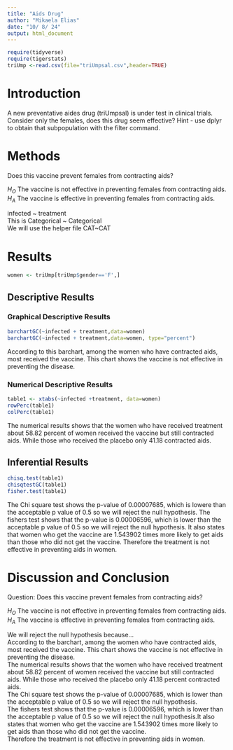 ```yaml
---
title: "Aids Drug"
author: "Mikaela Elias"
date: "10/ 8/ 24"
output: html_document
---
```


```r
require(tidyverse)
require(tigerstats)
triUmp <-read.csv(file="triUmpsal.csv",header=TRUE)
```

# Introduction

<!--In this section you explain what you are trying to show.  Where did the data come from?  What is the research or other question you are trying to answer?.  If you skimp in this section expect to be marked down in your grade. Paint a picture of the project a couple of paragraphs is expected!-->

A new  preventative aides drug (triUmpsal) is under test in clinical trials. Consider only the females, does this drug seem effective?  Hint - use dplyr to obtain that subpopulation with the filter command.

# Methods
Does this vaccine prevent females from contracting aids? 
         
$H_O$ The vaccine is not effective in preventing females from contracting aids.      
$H_A$ The vaccine is effective in preventing females from contracting aids. 
         
infected ~ treatment        
This is Categorical ~ Categorical       
We will use the helper file CAT~CAT        

<!--Decide on your methods:  use "variable analysis" or other appropriate descriptors.  Make sure to choose at least one graphical method and at least one numerical method. Discuss what data manipulations may be needed for example subsetting or other binning procedures and what sort of graphical displays and inferential tools will be used!-->

# Results
```r
women <- triUmp[triUmp$gender=='F',]
```



<!--Divide this section into two sub-sections:  One for your descriptive  results and one for your inferential results.!-->

## Descriptive Results
        

### Graphical Descriptive Results
        
```r
barchartGC(~infected + treatment,data=women)
barchartGC(~infected + treatment,data=women, type="percent")

```
         
According to this barchart, among the women who have contracted aids, most received the vaccine. This chart shows the vaccine is not effective in preventing the disease. 
<!--Graphical results here.  Make sure to show your code.  Provide appropriate labels for axes, giving units if possible, and provide a good title for the graph, too.  Use the graphical results to describe the patterns if any that exist in the data as focused toward the research question. Bottom line is to explain the features of the graph that are relevant to conforming or departing to what is expected by your null hypothesis !-->

### Numerical Descriptive Results
```r
table1 <- xtabs(~infected +treatment, data=women)
rowPerc(table1)
colPerc(table1)
```

The numerical results shows that the women who have received treatment about 58.82 percent of women received the vaccine but still contracted aids. While those who received the placebo only 41.18 contracted aids. 

<!--Numerical results go here. Use the numerical results to describe the patterns if any that exist in the data as focused toward the research question!-->

## Inferential Results
```r
chisq.test(table1)
chisqtestGC(table1)
fisher.test(table1)
```
        
The Chi square test shows the p-value of 0.00007685, which is lowere than the acceptable p value of 0.5 so we will reject the null hypothesis. 
The fishers test shows that the p-value is 0.00006596, which is lower than the acceptable p value of 0.5 so we will reject the null hypothesis. It also states that women who get the vaccine are 1.543902 times more likely to get aids than those who did not get the vaccine. Therefore the treatment is not effective in preventing aids in women. 

<!--State hypothesis clearly.  Make sure your discussion of the inferential test covers all the aspects that the test output produces, such as test statistic, p-value etc.  Make a decision about the null hypothesis, explain the assumptions on which the selected test/procedure was based, and why the chosen procedure satisfys the assumptions and is appropriate to answer the research question!-->


# Discussion and Conclusion         
    
Question: Does this vaccine prevent females from contracting aids? 
         
$H_O$ The vaccine is not effective in preventing females from contracting aids.      
$H_A$ The vaccine is effective in preventing females from contracting aids. 
          
We will reject the null hypothesis because...        
According to the barchart, among the women who have contracted aids, most received the vaccine.  This chart shows the vaccine is not effective in preventing the disease.            
The numerical results shows that the women who have received treatment about 58.82 percent of women received the vaccine but still contracted aids. While those who received the placebo only 41.18 percent contracted aids.       
The Chi square test shows the p-value of 0.00007685, which is lower than the acceptable p value of 0.5 so we will reject the null hypothesis.        
The fishers test shows that the p-value is 0.00006596, which is lower than the acceptable p value of 0.5 so we will reject the null hypothesis.It also states that women who get the vaccine are 1.543902 times more likely to get aids than those who did not get the vaccine.          
Therefore the treatment is not effective in preventing aids in women.          
<!--Discussion and conclusion here.  If you found a relationship be sure to consider whether the relationship occurs because one of the variavbles causes the other, or whether they perhasps are related for some other reason.  Watch the chapter 6 videos from the GeorgeTown videos collection.!-->
